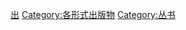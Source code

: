 {{Commonscat|Comics}}

[[Category:漫画|出]]
[[Category:各形式出版物|Category:各形式出版物]]
[[Category:丛书|Category:丛书]]